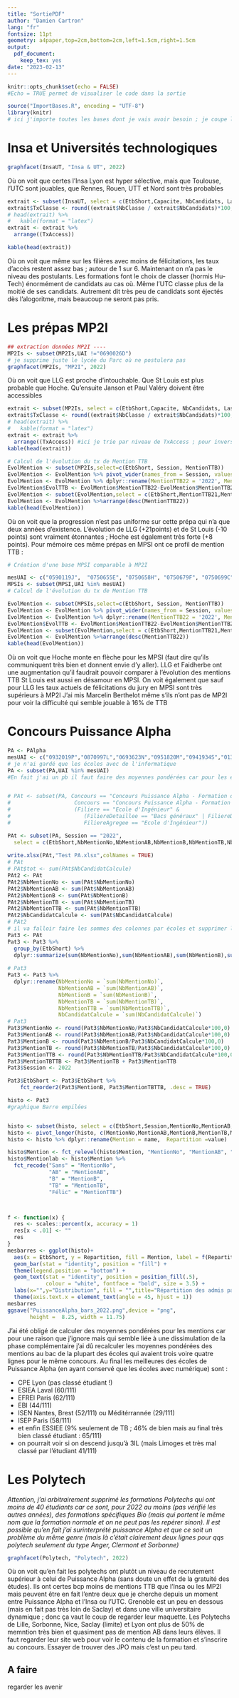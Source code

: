 ```yaml
---
title: "SortiePDF"
author: "Damien Cartron"
lang: "fr"
fontsize: 11pt
geometry: a4paper,top=2cm,bottom=2cm,left=1.5cm,right=1.5cm
output:
  pdf_document:
    keep_tex: yes
date: "2023-02-13"
---
```


```r
knitr::opts_chunk$set(echo = FALSE)
#Echo = TRUE permet de visualiser le code dans la sortie
```
```r
source("ImportBases.R", encoding = "UTF-8")
library(knitr)
# ici j'importe toutes les bases dont je vais avoir besoin ; je coupe les sorties pour éviter le bruit sur la sortie
```

# Insa et Universités technologiques 
```r

graphfacet(InsaUT, "Insa & UT", 2022)
```

Où on voit que certes l'Insa Lyon est hyper sélective, mais que Toulouse, l'UTC sont jouables, que Rennes, Rouen, UTT et Nord sont très probables 

```r
extrait <- subset(InsaUT, select = c(EtbShort,Capacite, NbCandidats, LastCalled, NbClasse, TxAccess), Session=="2022")
extrait$TxClasse <- round((extrait$NbClasse / extrait$NbCandidats)*100,1)
# head(extrait) %>%
#   kable(format = "latex")
extrait <- extrait %>%
  arrange((TxAccess))

kable(head(extrait))
```

Où on voit que même sur les filières avec moins de félicitations, les taux d'accès restent assez bas ; autour de 1 sur 6. Maintenant on n'a pas le niveau des postulants. 
Les formations font le choix de classer (hormis Hu-Tech) énormément de candidats au cas où. Même l'UTC classe plus de la moitié de ses candidats. Autrement dit très peu de candidats sont éjectés dès l'alogoritme, mais beaucoup ne seront pas pris. 

# Les prépas MP2I
```r
## extraction données MP2I ----
MP2Is <- subset(MP2Is,UAI !="0690026D")
# je supprime juste le lycée du Parc où ne postulera pas
graphfacet(MP2Is, "MP2I", 2022)
```

Où on voit que LLG est proche d'intouchable. Que St Louis est plus probable que Hoche. Qu'ensuite Janson et Paul Valéry doivent être accessibles 
```r
extrait <- subset(MP2Is, select = c(EtbShort,Capacite, NbCandidats, LastCalled, NbClasse, TxAccess), Session=="2022")
extrait$TxClasse <- round((extrait$NbClasse / extrait$NbCandidats)*100,1)
# head(extrait) %>%
#   kable(format = "latex")
extrait <- extrait %>%
  arrange((TxAccess)) #ici je trie par niveau de TxAccess ; pour inverser desc l'ordre de tri
kable(head(extrait))

# Calcul de l'évolution du tx de Mention TTB 
EvolMention <- subset(MP2Is,select=c(EtbShort, Session, MentionTTB))
EvolMention <- EvolMention %>% pivot_wider(names_from = Session, values_from = MentionTTB )
EvolMention <- EvolMention %>% dplyr::rename(MentionTTB22 = '2022', MentionTTB21 = '2021')
EvolMention$EvolTTB <- EvolMention$MentionTTB22-EvolMention$MentionTTB21
EvolMention <- subset(EvolMention,select = c(EtbShort,MentionTTB21,MentionTTB22,EvolTTB))
EvolMention <- EvolMention %>%arrange(desc(MentionTTB22))
kable(head(EvolMention))
```
Où on voit que la progression n'est pas uniforme sur cette prépa qui n'a que deux années d'existence. L'évolution de LLG (+21points) et de St Louis (-10 points) sont vraiment étonnantes ; Hoche est également très forte (+8 points). 
Pour mémoire ces même prépas en MPSI ont ce profil de mention TTB : 
```r
# Création d'une base MPSI comparable à MP2I 

mesUAI <- c("0590119J",  "0750655E", "0750658H", "0750679F", "0750699C", "0753873C", "0782562L","0940120V")
MPSIs <- subset(MPSI,UAI %in% mesUAI)
# Calcul de l'évolution du tx de Mention TTB 

EvolMention <- subset(MPSIs,select=c(EtbShort, Session, MentionTTB))
EvolMention <- EvolMention %>% pivot_wider(names_from = Session, values_from = MentionTTB )
EvolMention <- EvolMention %>% dplyr::rename(MentionTTB22 = '2022', MentionTTB21 = '2021')
EvolMention$EvolTTB <- EvolMention$MentionTTB22-EvolMention$MentionTTB21
EvolMention <- subset(EvolMention,select = c(EtbShort,MentionTTB21,MentionTTB22,EvolTTB))
EvolMention <- EvolMention %>%arrange(desc(MentionTTB22))
kable(head(EvolMention))

```
Où on voit que Hoche monte en flèche pour les MPSI (faut dire qu'ils communiquent très bien et donnent envie d'y aller). LLG et Faidherbe ont une augmentation qu'il faudrait pouvoir comparer à l'évolution des mentions TTB 
St Louis est aussi en désamour en MPSI. 
On voit également que sauf pour LLG les taux actuels de félicitations du jury en MPSI sont très supérieurs à MP2I
J'ai mis Marcelin Berthelot même s'ils n'ont pas de MP2I pour voir la difficulté qui semble jouable à 16% de TTB

# Concours Puissance Alpha
```r
PA <- PAlpha
mesUAI <- c("0932019P","0870997L","0693623N","0951820M","0941934S","0132246A","0783720V","0941890U","0530939H","0831458J","0292125C","0442837V","0753559L","0142440B")
# je n'ai gardé que les écoles avec de l'informatique
PA <- subset(PA,UAI %in% mesUAI)
#En fait j'ai un pb il faut faire des moyennes pondérées car pour les écoles privées il y a plusieurs lignes par Ecole ; probablement pour masquer les recours aux listes d'attente et seconds tours 


# PAt <- subset(PA, Concours == "Concours Puissance Alpha - Formation d'ingénieur Bac + 5 - Bacs généraux" | 
#                    Concours == "Concours Puissance Alpha - Formation d'ingénieur Bac + 5 - Bacs généraux - 2 Sciences" &
#                    (Filiere == "Ecole d'Ingénieur" &
#                       (FiliereDetaillee == "Bacs généraux" | FiliereDetaillee =="Bacs généraux - 2 Sciences") &
#                       FiliereAgregee == "Ecole d'Ingénieur"))

PAt <- subset(PA, Session == "2022",
  select = c(EtbShort,NbMentionNo,NbMentionAB,NbMentionB,NbMentionTB,NbMentionTTB,NbCandidatCalcule))
  
write.xlsx(PAt,"Test PA.xlsx",colNames = TRUE)
# PAt
# PAt$tot <- sum(PAt$NbCandidatCalcule)
PAt2 <- PAt
PAt2$NbMentionNo <- sum(PAt$NbMentionNo)
PAt2$NbMentionAB <- sum(PAt$NbMentionAB)
PAt2$NbMentionB <- sum(PAt$NbMentionB)
PAt2$NbMentionTB <- sum(PAt$NbMentionTB)
PAt2$NbMentionTTB <- sum(PAt$NbMentionTTB)
PAt2$NbCandidatCalcule <- sum(PAt$NbCandidatCalcule)
# PAt2
# il va falloir faire les sommes des colonnes par écoles et supprimer les doublons
Pat3 <- PAt
Pat3 <- Pat3 %>%
  group_by(EtbShort) %>%
  dplyr::summarize(sum(NbMentionNo),sum(NbMentionAB),sum(NbMentionB),sum(NbMentionTB),sum(NbMentionTTB),sum(NbCandidatCalcule))
  
# Pat3
Pat3 <- Pat3 %>%
  dplyr::rename(NbMentionNo = `sum(NbMentionNo)`,
                NbMentionAB = `sum(NbMentionAB)`,
                NbMentionB = `sum(NbMentionB)`,
                NbMentionTB = `sum(NbMentionTB)`,
                NbMentionTTB = `sum(NbMentionTTB)`,
                NbCandidatCalcule = `sum(NbCandidatCalcule)`)
# Pat3
Pat3$MentionNo <- round(Pat3$NbMentionNo/Pat3$NbCandidatCalcule*100,0)
Pat3$MentionAB <- round(Pat3$NbMentionAB/Pat3$NbCandidatCalcule*100,0)
Pat3$MentionB <- round(Pat3$NbMentionB/Pat3$NbCandidatCalcule*100,0)
Pat3$MentionTB <- round(Pat3$NbMentionTB/Pat3$NbCandidatCalcule*100,0)
Pat3$MentionTTB <- round(Pat3$NbMentionTTB/Pat3$NbCandidatCalcule*100,0)
Pat3$MentionTBTTB <- Pat3$MentionTB + Pat3$MentionTTB
Pat3$Session <- 2022 

Pat3$EtbShort <- Pat3$EtbShort %>%
    fct_reorder2(Pat3$MentionB, Pat3$MentionTBTTB, .desc = TRUE)

histo <- Pat3
#graphique Barre empilées 


histo <- subset(histo, select = c(EtbShort,Session,MentionNo,MentionAB,MentionB,MentionTB, MentionTTB))
histo <- pivot_longer(histo, c(MentionNo,MentionAB,MentionB,MentionTB,MentionTTB))
histo <- histo %>% dplyr::rename(Mention = name,  Repartition =value)

histo$Mention <- fct_relevel(histo$Mention, "MentionNo", "MentionAB", "MentionB", "MentionTB", "MentionTTB")
histo$Mentionlab <- histo$Mention %>%
  fct_recode("Sans" = "MentionNo",
             "AB" = "MentionAB",
             "B" = "MentionB",
             "TB" = "MentionTB",
             "Félic" = "MentionTTB")



f <- function(x) {
  res <- scales::percent(x, accuracy = 1)
  res[x < .01] <- ""
  res
}
mesbarres <- ggplot(histo)+
  aes(x = EtbShort, y = Repartition, fill = Mention, label = f(Repartition/100)) +
  geom_bar(stat = "identity", position = "fill") +
  theme(legend.position = "bottom") + 
  geom_text(stat = "identity", position = position_fill(.5),
            colour = "white", fontface = "bold", size = 3.5) +
  labs(x="",y="Distribution", fill = "",title="Répartition des admis par mention au bac", subtitle = "session 2022") +
  theme(axis.text.x = element_text(angle = 45, hjust = 1))
mesbarres
ggsave("PuissanceAlpha_bars_2022.png",device = "png",
       height =  8.25, width = 11.75)

```
J'ai été obligé de calculer des moyennes pondérées pour les mentions car pour une raison que j'ignore mais qui semble liée à une dissimulation de la phase complémentaire j'ai dû recalculer les moyennes pondérées des mentions au bac de la plupart des écoles qui avaient trois voire quatre lignes pour le même concours. 
Au final les meilleures des écoles de Puissance Alpha (en ayant conservé que les écoles avec numérique) sont :

* CPE Lyon (pas classé étudiant !)
* ESIEA Laval (60/111)
* EFREI Paris (62/111)
* EBI (44/111)
* ISEN Nantes, Brest  (52/111) ou Méditérrannée (29/111)
* ISEP Paris (58/111)
* et enfin ESSIEE (9% seulement de TB ; 46% de bien mais au final très bien classé étudiant : 65/111)
* on pourrait voir si on descend jusqu'à 3IL (mais Limoges et très mal classé par l'étudiant 41/111)

# Les Polytech 
*Attention, j'ai arbitrairement supprimé les formations Polytechs qui ont moins de 40 étudiants car ce sont, pour 2022 au moins (pas vérifié les autres années), des formations spécifiques Bio (mais qui portent le même nom que la formation normale et on ne peut pas les repérer sinon). Il est possible qu'en fait j'ai surinterprété puissance Alpha et que ce soit un problème du même genre (mais là c'était clairement deux lignes pour qqs polytech seulement du type Anger, Clermont et Sorbonne)*
```r
graphfacet(Polytech, "Polytech", 2022)
```
Où on voit qu'en fait les polytechs ont plutôt un niveau de recrutement supérieur à celui de Puissance Alpha (sans doute un effet de la gratuité des études). Ils ont certes bcp moins de mentions TTB que l'Insa ou les MP2I mais peuvent être en fait l'entre deux que je cherche depuis un moment entre Puissance Alpha et l'Insa ou l'UTC. Grenoble est un peu en dessous (mais en fait pas très loin de Saclay) et dans une ville universitaire dynamique ; donc ça vaut le coup de regarder leur maquette. 
Les Polytechs de Lille, Sorbonne, Nice, Saclay (limite) et Lyon ont plus de 50% de memntion très bien et quasiment pas de mention AB dans leurs élèves. Il faut regarder leur site web pour voir le contenu de la formation et s'inscrire au concours. Essayer de trouver des JPO mais c'est un peu tard. 


## A faire
regarder les avenir 
